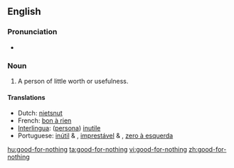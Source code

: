 ==English==

===Pronunciation===
* {{audio|en-us-good-for-nothing.ogg|Audio (US)}}

===Noun===
{{en-noun|sg=[[good]]-[[for]]-[[nothing]]}}

# A person of little worth or usefulness.

====Translations====
* Dutch: [[nietsnut]] {{m|f}}
* French: [[bon à rien]] {{m}}
* [[Interlingua]]: ([[persona]]) [[inutile]]
* Portuguese: [[inútil]] {{m}} & {{f}}, [[imprestável]] {{m}} & {{f}}, [[zero à esquerda]] {{m}}

[[hu:good-for-nothing]]
[[ta:good-for-nothing]]
[[vi:good-for-nothing]]
[[zh:good-for-nothing]]